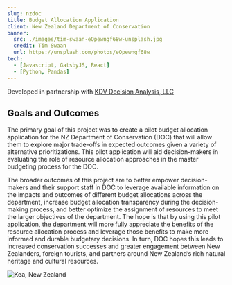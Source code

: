 ```yaml
---
slug: nzdoc
title: Budget Allocation Application
client: New Zealand Department of Conservation
banner:
  src: ./images/tim-swaan-eOpewngf68w-unsplash.jpg
  credit: Tim Swaan
  url: https://unsplash.com/photos/eOpewngf68w
tech:
  - [Javascript, GatsbyJS, React]
  - [Python, Pandas]
---
```


Developed in partnership with [KDV Decision Analysis, LLC](http://www.kdv-decisions.com/)

## Goals and Outcomes

The primary goal of this project was to create a pilot budget allocation
application for the NZ Department of Conservation (DOC) that will allow them to
explore major trade-offs in expected outcomes given a variety of alternative
prioritizations. This pilot application will aid decision-makers in evaluating
the role of resource allocation approaches in the master budgeting process for
the DOC.

The broader outcomes of this project are to better empower decision-makers and
their support staff in DOC to leverage available information on the impacts and
outcomes of different budget allocations across the department, increase budget
allocation transparency during the decision-making process, and better optimize
the assignment of resources to meet the larger objectives of the department.
The hope is that by using this pilot application, the department will more fully
appreciate the benefits of the resource allocation process and leverage those
benefits to make more informed and durable budgetary decisions. In turn, DOC
hopes this leads to increased conservation successes and greater engagement
between New Zealanders, foreign tourists, and partners around New Zealand’s rich
natural heritage and cultural resources.

![Kea, New Zealand](./images/tomas-sobek-AytEEGNnwHc-unsplash.jpg)

<!-- https://unsplash.com/photos/AytEEGNnwHc -->

